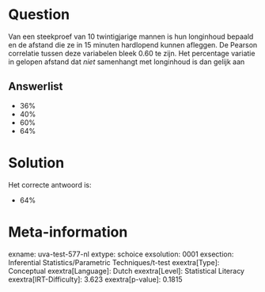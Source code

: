 Question
========

Van een steekproef van 10 twintigjarige mannen is hun longinhoud bepaald
en de afstand die ze in 15 minuten hardlopend kunnen afleggen. De
Pearson correlatie tussen deze variabelen bleek 0.60 te zijn. Het
percentage variatie in gelopen afstand dat *niet* samenhangt met
longinhoud is dan gelijk aan

Answerlist
----------

* 36%
* 40%
* 60%
* 64%

Solution
========

Het correcte antwoord is: 

* 64%

Meta-information
================
exname: uva-test-577-nl
extype: schoice
exsolution: 0001
exsection: Inferential Statistics/Parametric Techniques/t-test
exextra[Type]: Conceptual
exextra[Language]: Dutch
exextra[Level]: Statistical Literacy
exextra[IRT-Difficulty]: 3.623
exextra[p-value]: 0.1815
